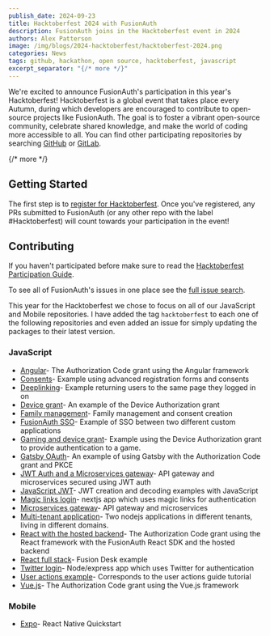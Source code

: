 ```yaml
---
publish_date: 2024-09-23
title: Hacktoberfest 2024 with FusionAuth 
description: FusionAuth joins in the Hacktoberfest event in 2024
authors: Alex Patterson
image: /img/blogs/2024-hacktoberfest/hacktoberfest-2024.png
categories: News
tags: github, hackathon, open source, hacktoberfest, javascript
excerpt_separator: "{/* more */}"
---
```


We're excited to announce FusionAuth's participation in this year's Hacktoberfest! Hacktoberfest is a global event that takes place every Autumn, during which developers are encouraged to contribute to open-source projects like FusionAuth. The goal is to foster a vibrant open-source community, celebrate shared knowledge, and make the world of coding more accessible to all. You can find other participating repositories by searching <a href="https://github.com/topics/hacktoberfest" target="_blank" rel="noopener noreferrer">GitHub</a> or <a href="https://gitlab.com/explore/projects/topics/hacktoberfest" target="_blank" rel="noopener noreferrer">GitLab</a>.

{/* more */}

## Getting Started

The first step is to <a href="https://hacktoberfest.com/register" target="_blank" rel="noopener noreferrer"> register for Hacktoberfest</a>. Once you've registered, any PRs submitted to FusionAuth (or any other repo with the label #Hacktoberfest) will count towards your participation in the event!

## Contributing

If you haven't participated before make sure to read the <a href="https://hacktoberfest.com/participation/ " target="_blank" rel="noopener noreferrer"> Hacktoberfest Participation Guide</a>.

To see all of FusionAuth's issues in one place see the [full issue search](https://github.com/search?q=user%3AFusionAuth+label%3Ahacktoberfest+state%3Aopen&type=Issues&ref=advsearch&l=&l=).

This year for the Hacktoberfest we chose to focus on all of our JavaScript and Mobile repositories. I have added the tag `hacktoberfest` to each one of the following repositories and even added an issue for simply updating the packages to their latest version. 

### JavaScript

* [Angular](https://github.com/fusionauth/fusionauth-quickstart-javascript-angular-web)- The Authorization Code grant using the Angular framework
* [Consents](https://github.com/FusionAuth/fusionauth-example-express-consents)- Example using advanced registration forms and consents
* [Deeplinking](https://github.com/FusionAuth/fusionauth-example-node-deeplink)- Example returning users to the same page they logged in on
* [Device grant](https://github.com/fusionauth/fusionauth-example-device-grant)- An example of the Device Authorization grant
* [Family management](https://github.com/fusionauth/fusionauth-example-family)- Family management and consent creation
* [FusionAuth SSO](https://github.com/FusionAuth/fusionauth-example-node-sso)- Example of SSO between two different custom applications
* [Gaming and device grant](https://github.com/FusionAuth/fusionauth-example-gaming-device-grant)- Example using the Device Authorization grant to provide authentication to a game.
* [Gatsby OAuth](https://github.com/fusionauth/fusionauth-example-gatsby)- An example of using Gatsby with the Authorization Code grant and PKCE
* [JWT Auth and a Microservices gateway](https://github.com/FusionAuth/fusionauth-example-node-services-gateway-jwtauth)- API gateway and microservices secured using JWT auth
* [JavaScript JWT](https://github.com/fusionauth/fusionauth-example-javascript-jwt)- JWT creation and decoding examples with JavaScript
* [Magic links login](https://github.com/FusionAuth/fusionauth-example-nextjs-magic-links)- nextjs app which uses magic links for authentication
* [Microservices gateway](https://github.com/FusionAuth/fusionauth-example-node-services-gateway)- API gateway and microservices
* [Multi-tenant application](https://github.com/FusionAuth/fusionauth-example-node-multi-tenant)- Two nodejs applications in different tenants, living in different domains.
* [React with the hosted backend](https://github.com/fusionauth/fusionauth-quickstart-javascript-react-web)- The Authorization Code grant using the React framework with the FusionAuth React SDK and the hosted backend
* [React full stack](https://github.com/FusionAuth/fusionauth-example-react-fusiondesk)- Fusion Desk example
* [Twitter login](https://github.com/FusionAuth/fusionauth-example-express-twitter)- Node/express app which uses Twitter for authentication
* [User actions example](https://github.com/FusionAuth/fusionauth-example-user-actions-guide)- Corresponds to the user actions guide tutorial
* [Vue.js](https://github.com/fusionauth/fusionauth-quickstart-javascript-vue-web)- The Authorization Code grant using the Vue.js framework

### Mobile

* [Expo](https://github.com/FusionAuth/fusionauth-quickstart-react-native/issues/6)- React Native Quickstart

